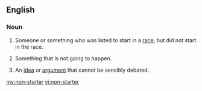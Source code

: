 ==English==

===Noun===
{{en-noun|head=[[non]]-[[starter]]}}

# Someone or something who was listed to start in a [[race]], but did not start in the race.
# {{context|idiomatic}} Something that is not going to happen.
# An [[idea]] or [[argument]] that cannot be sensibly debated.
[[my:non-starter]]
[[vi:non-starter]]